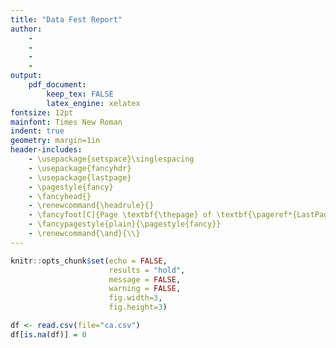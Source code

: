 ```yaml
---
title: "Data Fest Report"
author:
    - 
    - 
    - 
    - 
output:
    pdf_document:
        keep_tex: FALSE
        latex_engine: xelatex
fontsize: 12pt
mainfont: Times New Roman
indent: true
geometry: margin=1in
header-includes:
    - \usepackage{setspace}\singlespacing
    - \usepackage{fancyhdr}
    - \usepackage{lastpage}
    - \pagestyle{fancy}
    - \fancyhead{}
    - \renewcommand{\headrule}{}
    - \fancyfoot[C]{Page \textbf{\thepage} of \textbf{\pageref*{LastPage}}}
    - \fancypagestyle{plain}{\pagestyle{fancy}}
    - \renewcommand{\and}{\\}
---
```


```r
knitr::opts_chunk$set(echo = FALSE,
                      results = "hold",
                      message = FALSE,
                      warning = FALSE,
                      fig.width=3,
                      fig.height=3)
```

```r
df <- read.csv(file="ca.csv")
df[is.na(df)] = 0
```
